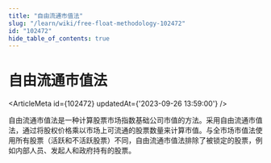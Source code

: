 ```yaml
---
title: "自由流通市值法"
slug: "/learn/wiki/free-float-methodology-102472"
id: "102472"
hide_table_of_contents: true
---
```



# 自由流通市值法

<ArticleMeta id={102472} updatedAt={'2023-09-26 13:59:00'} />
<div className='border-solid border-b border-t-0 my-4 border-[var(--ifm-color-gray-300)]' />

自由流通市值法是一种计算股票市场指数基础公司市值的方法。采用自由流通市值法，通过将股权价格乘以市场上可流通的股票数量来计算市值。与全市场市值法使用所有股票（活跃和不活跃股票）不同，自由流通市值法排除了被锁定的股票，例如内部人员、发起人和政府持有的股票。

